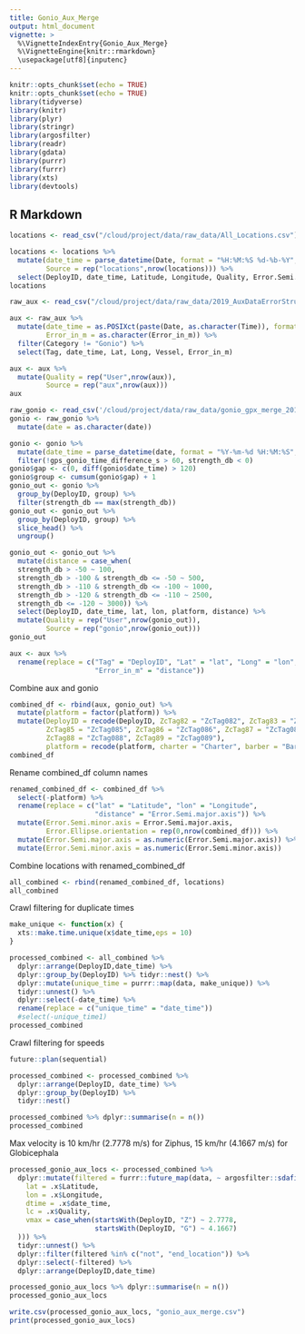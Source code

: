 ```yaml
---
title: Gonio_Aux_Merge
output: html_document
vignette: >
  %\VignetteIndexEntry{Gonio_Aux_Merge}
  %\VignetteEngine{knitr::rmarkdown}
  \usepackage[utf8]{inputenc}
---
```


```r
knitr::opts_chunk$set(echo = TRUE)
knitr::opts_chunk$set(echo = TRUE)
library(tidyverse)
library(knitr)
library(plyr)
library(stringr)
library(argosfilter)
library(readr)
library(gdata)
library(purrr)
library(furrr)
library(xts)
library(devtools)
```

## R Markdown

```r
locations <- read_csv("/cloud/project/data/raw_data/All_Locations.csv")

locations <- locations %>%
  mutate(date_time = parse_datetime(Date, format = "%H:%M:%S %d-%b-%Y", locale = locale(tz = 'UTC')),
         Source = rep("locations",nrow(locations))) %>%
  select(DeployID, date_time, Latitude, Longitude, Quality, Error.Semi.major.axis, Error.Semi.minor.axis, Error.Ellipse.orientation, Source)
locations
```


```r
raw_aux <- read_csv("/cloud/project/data/raw_data/2019_AuxDataErrorStructure_20200609.csv")

aux <- raw_aux %>%
  mutate(date_time = as.POSIXct(paste(Date, as.character(Time)), format = "%m/%d/%y %H:%M:%S"),
         Error_in_m = as.character(Error_in_m)) %>%
  filter(Category != "Gonio") %>%
  select(Tag, date_time, Lat, Long, Vessel, Error_in_m)

aux <- aux %>%
  mutate(Quality = rep("User",nrow(aux)),
         Source = rep("aux",nrow(aux)))
aux
```

```r
raw_gonio <- read_csv('/cloud/project/data/raw_data/gonio_gpx_merge_2019.csv')
gonio <- raw_gonio %>%
  mutate(date = as.character(date))

gonio <- gonio %>%
  mutate(date_time = parse_datetime(date, format = "%Y-%m-%d %H:%M:%S", locale = locale(tz = 'UTC'))) %>% 
  filter(!gps_gonio_time_difference_s > 60, strength_db < 0)
gonio$gap <- c(0, diff(gonio$date_time) > 120) 
gonio$group <- cumsum(gonio$gap) + 1
gonio_out <- gonio %>% 
  group_by(DeployID, group) %>% 
  filter(strength_db == max(strength_db))
gonio_out <- gonio_out %>% 
  group_by(DeployID, group) %>% 
  slice_head() %>%
  ungroup()

gonio_out <- gonio_out %>% 
  mutate(distance = case_when(
  strength_db > -50 ~ 100,
  strength_db > -100 & strength_db <= -50 ~ 500, 
  strength_db > -110 & strength_db <= -100 ~ 1000, 
  strength_db > -120 & strength_db <= -110 ~ 2500, 
  strength_db <= -120 ~ 3000)) %>%
  select(DeployID, date_time, lat, lon, platform, distance) %>%
  mutate(Quality = rep("User",nrow(gonio_out)),
         Source = rep("gonio",nrow(gonio_out)))
gonio_out
```

```r
aux <- aux %>%
  rename(replace = c("Tag" = "DeployID", "Lat" = "lat", "Long" = "lon", "Vessel" = "platform",
                     "Error_in_m" = "distance"))
```


Combine aux and gonio
```r
combined_df <- rbind(aux, gonio_out) %>%
  mutate(platform = factor(platform)) %>% 
  mutate(DeployID = recode(DeployID, ZcTag82 = "ZcTag082", ZcTag83 = "ZcTag083", ZcTag84 = "ZcTag084",
         ZcTag85 = "ZcTag085", ZcTag86 = "ZcTag086", ZcTag87 = "ZcTag087",
         ZcTag88 = "ZcTag088", ZcTag89 = "ZcTag089"),
         platform = recode(platform, charter = "Charter", barber = "Barber"))
combined_df
```



Rename combined_df column names
```r
renamed_combined_df <- combined_df %>%
  select(-platform) %>%
  rename(replace = c("lat" = "Latitude", "lon" = "Longitude",
                     "distance" = "Error.Semi.major.axis")) %>%
  mutate(Error.Semi.minor.axis = Error.Semi.major.axis,
         Error.Ellipse.orientation = rep(0,nrow(combined_df))) %>%
  mutate(Error.Semi.major.axis = as.numeric(Error.Semi.major.axis)) %>%
  mutate(Error.Semi.minor.axis = as.numeric(Error.Semi.minor.axis))
```


Combine locations with renamed_combined_df
```r
all_combined <- rbind(renamed_combined_df, locations)
all_combined
```


Crawl filtering for duplicate times
```r
make_unique <- function(x) {
  xts::make.time.unique(x$date_time,eps = 10)
}

processed_combined <- all_combined %>% 
  dplyr::arrange(DeployID,date_time) %>% 
  dplyr::group_by(DeployID) %>% tidyr::nest() %>% 
  dplyr::mutate(unique_time = purrr::map(data, make_unique)) %>% 
  tidyr::unnest() %>%
  dplyr::select(-date_time) %>%
  rename(replace = c("unique_time" = "date_time")) 
  #select(-unique_time1)
processed_combined
```

Crawl filtering for speeds
```r
future::plan(sequential)

processed_combined <- processed_combined %>% 
  dplyr::arrange(DeployID, date_time) %>% 
  dplyr::group_by(DeployID) %>% 
  tidyr::nest() 

processed_combined %>% dplyr::summarise(n = n())
processed_combined
```

Max velocity is 10 km/hr (2.7778 m/s) for Ziphus, 15 km/hr (4.1667 m/s) for Globicephala
```r
processed_gonio_aux_locs <- processed_combined %>% 
  dplyr::mutate(filtered = furrr::future_map(data, ~ argosfilter::sdafilter(
    lat = .x$Latitude,
    lon = .x$Longitude,
    dtime = .x$date_time,
    lc = .x$Quality,
    vmax = case_when(startsWith(DeployID, "Z") ~ 2.7778,
                     startsWith(DeployID, "G") ~ 4.1667)
  ))) %>% 
  tidyr::unnest() %>% 
  dplyr::filter(filtered %in% c("not", "end_location")) %>% 
  dplyr::select(-filtered) %>% 
  dplyr::arrange(DeployID,date_time)

processed_gonio_aux_locs %>% dplyr::summarise(n = n())
processed_gonio_aux_locs
```

```r
write.csv(processed_gonio_aux_locs, "gonio_aux_merge.csv")
print(processed_gonio_aux_locs)
```


